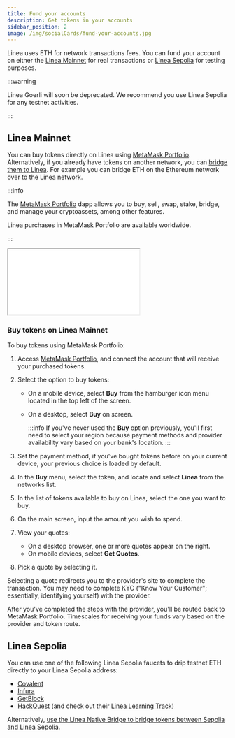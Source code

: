 ```yaml
---
title: Fund your accounts
description: Get tokens in your accounts
sidebar_position: 2
image: /img/socialCards/fund-your-accounts.jpg
---
```


Linea uses ETH for network transactions fees. You can fund your account on either the [Linea Mainnet](#linea-mainnet) for
real transactions or [Linea Sepolia](#linea-sepolia) for testing purposes.

:::warning

Linea Goerli will soon be deprecated. We recommend you use Linea Sepolia for any testnet activities.

:::

## Linea Mainnet

You can buy tokens directly on Linea using [MetaMask Portfolio](https://portfolio.metamask.io/).
Alternatively, if you already have tokens on another network, you can [bridge them to Linea](users/move-funds/bridge).
For example you can bridge ETH on the Ethereum network over to the Linea network.

:::info

The [MetaMask Portfolio](https://portfolio.metamask.io/) dapp allows you to buy, sell, swap, stake, bridge, and
manage your cryptoassets, among other features.

Linea purchases in MetaMask Portfolio are available worldwide.

::: 

<div class="center-container">
  <div class="video-container">
    <iframe
      class="video-iframe"
      src="//www.youtube.com/embed/BOPDw348-zg"
      title="TITLE"
      allow="accelerometer; autoplay; clipboard-write; encrypted-media; gyroscope; picture-in-picture; web-share"
      allowFullScreen></iframe>
  </div>
</div>

### Buy tokens on Linea Mainnet

To buy tokens using MetaMask Portfolio:

1. Access [MetaMask Portfolio](https://portfolio.metamask.io), and connect the account that will
    receive your purchased tokens.
1. Select the option to buy tokens:
    - On a mobile device, select **Buy** from the hamburger icon menu located in the top left 
        of the screen.
    - On a desktop, select **Buy** on screen.

        :::info
        If you've never used the **Buy** option previously, you'll first need to 
        select your region because payment methods and provider availability vary based on your bank's location.
        :::

1. Set the payment method, if you've bought tokens before on your current device, your 
    previous choice is loaded by default.
1. In the **Buy** menu, select the token, and locate and select **Linea** from the networks list.
1. In the list of tokens available to buy on Linea, select the one you want to buy.
1. On the main screen, input the amount you wish to spend.
1. View your quotes:
    - On a desktop browser, one or more quotes appear on the right.
    - On mobile devices, select **Get Quotes**.
1. Pick a quote by selecting it.

Selecting a quote redirects you to the provider's site to complete the transaction. You may need 
to complete KYC ("Know Your Customer"; essentially, identifying yourself) with the provider.

After you've completed the steps with the provider, you'll be routed back to MetaMask Portfolio. 
Timescales for receiving your funds vary based on the provider and token route.

## Linea Sepolia

You can use one of the following Linea Sepolia faucets to drip testnet ETH directly to your
Linea Sepolia address:


- [Covalent](https://www.covalenthq.com/faucet/)
- [Infura](https://www.infura.io/faucet/linea)
- [GetBlock](https://getblock.io/faucet/linea-sepolia/)
- [HackQuest](https://www.hackquest.io/en/faucets/59141) (and check out their [Linea Learning Track](https://www.hackquest.io/en/learning-track/9be129e7-575b-49bd-a64e-1bbe32427ace))

Alternatively, [use the Linea Native Bridge to bridge tokens between Sepolia and Linea Sepolia](../../developers/guides/bridge/how-to-bridge-eth.md).